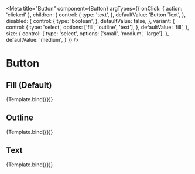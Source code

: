 
<Meta
  title="Button"
  component={Button}
  argTypes={{
    onClick: { action: 'clicked' },
    children: {
      control: {
        type: 'text',
      },
      defaultValue: 'Button Text',
    },
    disabled: {
      control: {
        type: 'boolean',
      },
      defaultValue: false,
    },
    variant: {
      control: {
        type: 'select',
        options: ['fill', 'outline', 'text'],
      },
      defaultValue: 'fill',
    },
    size: {
      control: {
        type: 'select',
        options: ['small', 'medium', 'large'],
      },
      defaultValue: 'medium',
    }
  }}
/>


# Button

## Fill (Default)

<Canvas>
  <Story name="Fill" args={{ variant: 'fill' }}>
    {Template.bind({})}
  </Story>
</Canvas>

## Outline

<Canvas>
  <Story name="Outline" args={{ variant: 'outline' }}>
    {Template.bind({})}
  </Story>
</Canvas>

## Text

<Canvas>
  <Story name="Text" args={{ variant: 'text' }}>
    {Template.bind({})}
  </Story>
</Canvas>
